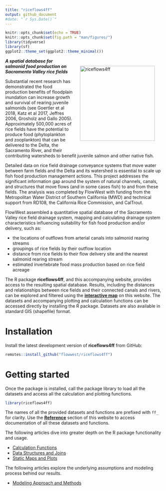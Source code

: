 ```yaml
---
title: "riceflows4ff"
output: github_document
#date: "`r Sys.Date()`"
---
```


```r
knitr::opts_chunk$set(echo = TRUE)
knitr::opts_chunk$set(fig.path = "man/figures/")
library(tidyverse)
library(sf)
ggplot2::theme_set(ggplot2::theme_minimal())
```

<img src="man/figures/logo-480.png" align="right" alt="riceflows4ff" style="height: 240px; margin: 24px"/>

***A spatial database for salmonid food production on Sacramento Valley rice fields***

Substantial recent research has demonstrated the food production benefits of floodplain inundation can increase growth and survival of rearing juvenile salmonids (see Goertler et al 2018, Katz et al 2017, Jeffres 2006, Grosholz and Gallo 2005). Approximately 500,000 acres of rice fields have the potential to produce food (phytoplankton and zooplankton) that can be delivered to the Delta, the Sacramento River, and their contributing watersheds to benefit juvenile salmon and other native fish.

Detailed data on rice field drainage conveyance systems that move water between farm fields and the Delta and its watershed is essential to scale up fish food production management actions. This project addresses the significant information gap around the system of natural channels, canals, and structures that move flows (and in some cases fish) to and from these fields. The analysis was completed by FlowWest with funding from the Metropolitan Water District of Southern California (MWD) and technical support from RD108, the California Rice Commission, and CalTrout.

FlowWest assembled a quantitative spatial database of the Sacramento Valley rice field drainage system, mapping and calculating drainage system characteristics influencing suitability for fish food production and/or delivery, such as:

* the locations of outflows from arterial canals into salmonid rearing streams
* groupings of rice fields by their outflow location
* distance from rice fields to their flow delivery site and the nearest salmonid rearing stream
* estimated invertebrate food mass production based on rice field acreage

The R package **riceflows4ff**, and this accompanying website, provides access to the resulting spatial database. Results, including the distances and relationships between rice fields and their connected canals and rivers, can be explored and filtered using the [**interactive map**](https://flowwest.shinyapps.io/riceflows4ff) on this website. The datasets and accompanying plotting and calculation functions can be accessed directly by installing the R package. Datasets are also available in standard GIS (shapefile) format. 

# Installation

Install the latest development version of **riceflows4ff** from GitHub:

```r
remotes::install_github("flowwest/riceflows4ff")
```

# Getting started

Once the package is installed, call the package library to load all the datasets and access all the calculation and plotting functions.

```r
library(riceflows4ff)
```

The names of all the provided datasets and functions are prefixed with `ff_` for clarity. Use the **[Reference](reference/index.html)** section of this website to access documentation of all these datasets and functions.

The following articles dive into greater depth on the R package functionality and usage.

* [Calculation Functions](articles/calcs.html)
* [Data Structures and Joins](articles/joins.html)
* [Static Maps and Plots](articles/plot.html)

The following articles explore the underlying assumptions and modeling process behind our results. 

* [Modeling Approach and Methods](articles/model.html)
